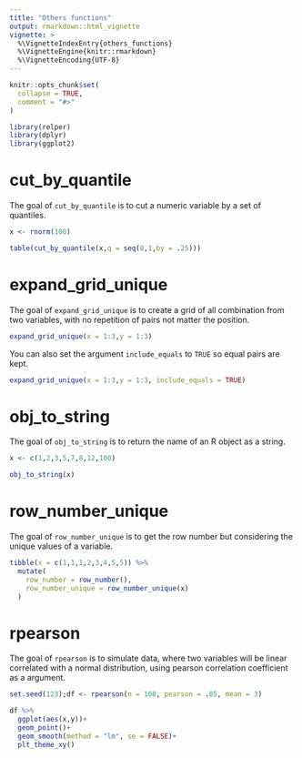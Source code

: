 ```yaml
---
title: "Others functions"
output: rmarkdown::html_vignette
vignette: >
  %\VignetteIndexEntry{others_functions}
  %\VignetteEngine{knitr::rmarkdown}
  %\VignetteEncoding{UTF-8}
---
```


```r
knitr::opts_chunk$set(
  collapse = TRUE,
  comment = "#>"
)
```

```r
library(relper)
library(dplyr)
library(ggplot2)
```

# cut_by_quantile

The goal of `cut_by_quantile` is to cut a numeric variable by a set of quantiles.

```r
x <- rnorm(100)

table(cut_by_quantile(x,q = seq(0,1,by = .25)))
```

# expand_grid_unique

The goal of `expand_grid_unique` is to create a grid of all combination from two variables, with no repetition of pairs not matter the position.

```r
expand_grid_unique(x = 1:3,y = 1:3)
```

You can also set the argument `include_equals` to `TRUE` so equal pairs are kept.

```r
expand_grid_unique(x = 1:3,y = 1:3, include_equals = TRUE)
```

# obj_to_string

The goal of `obj_to_string` is to return the name of an R object as a string.

```r
x <- c(1,2,3,5,7,8,12,100)

obj_to_string(x)

```

# row_number_unique

The goal of `row_number_unique` is to get the row number but considering the unique values of a variable.

```r
tibble(x = c(1,1,1,2,3,4,5,5)) %>% 
  mutate(
    row_number = row_number(),
    row_number_unique = row_number_unique(x)
  )
```

# rpearson

The goal of `rpearson` is to simulate data, where two variables will be linear correlated with a normal distribution, using pearson correlation coefficient as a argument.

```r
set.seed(123);df <- rpearson(n = 100, pearson = .85, mean = 3)

df %>% 
  ggplot(aes(x,y))+
  geom_point()+
  geom_smooth(method = "lm", se = FALSE)+
  plt_theme_xy()
```
